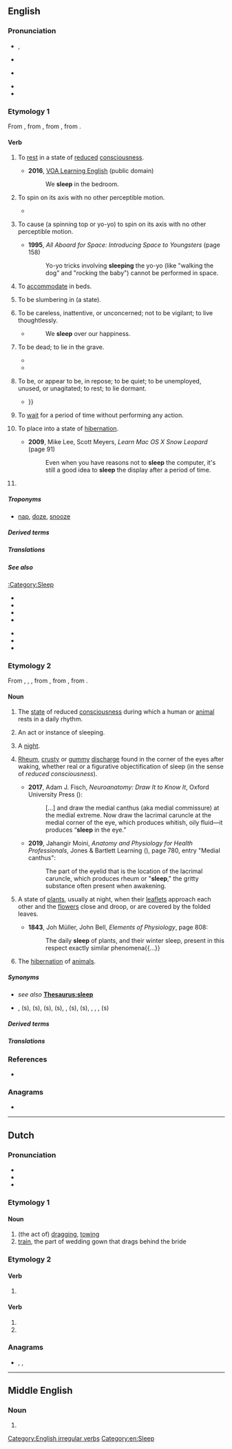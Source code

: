 ==English==
{{wikipedia}}

===Pronunciation===
* {{a|RP}} {{enPR|slēp}}, {{IPA|en|/sliːp/}}
* {{audio|en|En-uk-to sleep.ogg|Audio (RP; “to sleep”)}}
* {{a|GA}} {{IPA|en|/slip/}}
* {{audio|en|En-us-sleep.ogg|Audio (GA)}}
* {{rhymes|en|iːp}}

===Etymology 1===
From {{inh|en|enm|slepen}}, from {{inh|en|ang|slǣpan}}, from {{inh|en|gmw-pro|*slāpan}}, from {{inh|en|gem-pro|*slēpaną}}.

====Verb====
{{en-verb|sleeps|sleeping|slept}}

# {{lb|en|intransitive}} To [[rest]] in a state of [[reduce]]d [[consciousness]].
#: {{ux|en|You should '''sleep''' 8 hours a day.}}
#* '''2016''', [https://web.archive.org/web/20170930001420/https://learningenglish.voanews.com/a/lets-learn-english-lesson-5-where-are-you/3168971.html VOA Learning English] (public domain)
#*: We '''sleep''' in the bedroom.
#*:: {{audio|en|We sleep in the bedroom.ogg|Audio (US)}}
# {{lb|en|intransitive|of a [[spinning top]] or [[yo-yo]]}} To spin on its axis with no other perceptible motion.
#: {{ux|en|When a top is '''sleeping''', it is spinning but not [[precessing]].}}
#* {{quote-book|en|year=1854|author=Anne E. Baker|title=Glossary of Northamptonshire Words and Phrases|passage=''A top '''sleeps''' when it moves with such velocity, and spins so smoothly, that its motion is imperceptible.''}}
# {{lb|en|transitive}} To cause (a spinning top or yo-yo) to spin on its axis with no other perceptible motion.
#* '''1995''', ''All Aboard for Space: Introducing Space to Youngsters'' (page 158)
#*: Yo-yo tricks involving '''sleeping''' the yo-yo (like "walking the dog" and "rocking the baby") cannot be performed in space.
# {{lb|en|transitive}} To [[accommodate]] in beds.
#: {{ux|en|This caravan can '''sleep''' four people comfortably.}}
# {{lb|en|transitive}} To be slumbering in (a state).
#: {{ux|en|to '''sleep''' a dreamless sleep}}
# {{lb|en|intransitive}} To be careless, inattentive, or unconcerned; not to be vigilant; to live thoughtlessly.
#* {{RQ:Atterbury Sermons|September 28, 1706}}
#*: We '''sleep''' over our happiness.
# {{lb|en|intransitive}} To be dead; to lie in the grave.
#* {{RQ:KJV|1 Thessalonians|4|14|page=1445|column=2|passage=For if we beleeue that Ieſus died, and roſe againe: euen ſo them alſo which '''ſleepe''' in Ieſus, will God bring with him.}}
#* {{quote-book|1=en|year=1887|author=H. Rider Haggard|authorlink=H. Rider Haggard|title=She: A History of Adventure|url=http://www.gutenberg.org/files/3155/3155-0.txt|passage=It was that of a man in advanced life, with a long grizzled beard, and also robed in white, probably the husband of the lady, who, after surviving her many years, came at the last to '''sleep''' once more for good and all beside her.}}
# {{lb|en|intransitive}} To be, or appear to be, in repose; to be quiet; to be unemployed, unused, or unagitated; to rest; to lie dormant.
#: {{ux|en|a question '''sleeps''' for the present; the law '''sleeps'''}}
#* {{RQ:Shakespeare Merchant|V|i|182|2|passage=How ſweet the moone-light '''ſleepes''' vpon this banke,{{...}}}}
# {{lb|en|computing|intransitive}} To [[wait]] for a period of time without performing any action.
#: {{ux|en|After a failed connection attempt, the program '''sleeps''' for 5 seconds before trying again.}}
# {{lb|en|computing|transitive}} To place into a state of [[hibernation]].
#* '''2009''', Mike Lee, Scott Meyers, ''Learn Mac OS X Snow Leopard'' (page 91)
#*: Even when you have reasons not to '''sleep''' the computer, it's still a good idea to '''sleep''' the display after a period of time.
# {{tea room sense|en|y=2020|m=August}} {{lb|en|transitive}} {{rfdef|en}}
#: {{ux|en|'''Sleep''' your way to good health.}}
#: {{ux|en|He hoped to '''sleep''' his troubles away.}}

=====Troponyms=====
* {{sense|rest in a state of reduced consciousness}} [[nap]], [[doze]], [[snooze]]

=====Derived terms=====
{{col3|en
|besleep
|how can you sleep at night
|forsleep
|outsleep
|oversleep
|sleep around
|sleep-at-noon
|sleep in
|sleep like a baby
|sleep like a log
|sleep off
|sleep on
|sleep out
|sleep over
|sleep rough
|sleep together
|sleep with
|sleep with the fishes
|Sleeping Beauty
|sleeping bag
|sleeping pill
|sleepwalk
|undersleep
}}

=====Translations=====
{{trans-top|to rest in state of reduced consciousness}}
{{multitrans|data=
* Afrikaans: {{tt+|af|slaap}}
* Albanian: {{tt+|sq|fle}}
* Aleut: {{tt|ale|sagakux}}
* Ahom: {{tt|aho|𑜃𑜨𑜃𑜫}}
* Aiton: {{tt|aio|ꩫွꩫ်}}
* Arabic: {{tt|ar|نَامَ}}
*: Egyptian Arabic: {{tt|arz|نام|tr=nām}}
*: Moroccan Arabic: {{tt|ary|نعس|tr=nʕas}}, {{tt|ary|رقد|tr=rqad}}
* Aramaic:
*: Syriac: {{tt|syc|ܕܡܟ|tr=dmex|sc=Syrc}}
* Armenian: {{tt+|hy|քնել}}, {{tt+|hy|ննջել}}, {{tt+|hy|նիրհել}}
* Aromanian: {{tt|rup|dormu}}
* Assamese: {{tt|as|শোৱা}}
* Asturian: {{tt+|ast|dormir}}, {{tt+|ast|adormir}}
* Azerbaijani: {{tt+|az|yatmaq}}
* Bashkir: {{tt|ba|йоҡлау|sc=Cyrl}}, {{q|Eastern}} {{t|ba|йоҡтау}}
* Basque: {{tt+|eu|lo egin}}
* Belarusian: {{tt|be|спаць|impf}}
* Bengali: {{tt|bn|শোয়া|sc=Beng}}
* Breton: {{tt+|br|kousket}}
* Bulgarian: {{tt+|bg|спя|impf}}
* Burmese: {{tt+|my|အိပ်|sc=Mymr}}
* Catalan: {{tt+|ca|dormir}}
* Chakma: {{t-needed|ccp}}
* Chechen: {{tt|ce|тхъанг|sc=Cyrl}}
* Cherokee: {{t|chr|ᎦᏟᎭ}}
* Chickasaw: {{tt|cic|nosi}}
* Chinese:
*: Cantonese: {{tt|yue|睏|sc=Hani}}, {{tt|yue|瞓|tr=fan3|sc=Hani}}, {{tt|yue|睏覺|sc=Hani}}, {{tt|yue|困觉|sc=Hani}}, {{tt|yue|瞓覺|sc=Hani}}, {{tt|yue|𰥛觉|tr=fan3 gaau3|sc=Hani}}
*: Gan: {{tt|gan|睏|tr=kun3|sc=Hani}}, {{tt|gan|睏覺|sc=Hani}}, {{tt|gan|困觉|tr=kun3 'gau4|sc=Hani}}
*: Hakka: {{tt|hak|睡目|tr=soi-muk|sc=Hani}}
*: Mandarin: {{tt+|cmn|睡覺|sc=Hani}}, {{tt+|cmn|睡觉|tr=shuìjiào|sc=Hani}}, {{tt+|cmn|眠|tr=mián|sc=Hani}}
*: Min Dong: {{tt|cdo|睏|tr=káung|sc=Hani}}
*: Min Nan: {{tt+|nan|睏|tr=khùn|sc=Hani}}
*: Wu: {{tt|wuu|睏|tr=khun|sc=Hani}}, {{tt|wuu|睏覺|sc=Hani}}, {{tt|wuu|困觉|tr=khun kau|sc=Hani}}
* Chukchi: {{tt|ckt|йыԓӄэтык|tr=jyḷqėtyk}}
* Chuvash: {{tt|cv|ҫывӑр}}
* Classical Nahuatl: {{tt|nci|cochi}}
* Crimean Tatar: {{tt|crh|yuqlamaq}}
* Czech: {{tt+|cs|spát|impf}}
* Dalmatian: {{tt|dlm|dormer}}
* Danish: {{tt+|da|sove}}
* Dutch: {{tt+|nl|slapen}}
* Egyptian: {{t-egy|qdd|h=qd-d:d:N33C-D5}}, {{t-egy|sḏr|h=s-Dr:r-A55}}
* Elfdalian: {{tt|ovd|såvå}}
* Esperanto: {{tt+|eo|dormi}}
* Estonian: {{tt+|et|magama}}
* Faroese: {{tt|fo|sova}}
* Finnish: {{tt+|fi|nukkua}}, {{tt+|fi|uinua}} {{q|poetic}}, {{t|fi|tutia}} {{q|childish}}, {{t|fi|paapia}} {{q|childish}}, {{tt+|fi|nukahtaa}} {{q|fall asleep}}, {{t|fi|goijata}} {{q|slang}}, {{t|fi|koisia}} {{q|informal}}, {{t+|fi|levyttää}} {{q|slang}}, {{t|fi|elbata}} {{q|slang}}, {{t|fi|kölliä}} {{q|informal}}, {{t|fi|vetää hirsiä}} {{q|informal}}, {{t|fi|lepuuttaa silmiä}} {{q|informal}}, {{t|fi|vetää zetaa}} {{q|slang}}, {{t|fi|vetää sikeitä}} {{q|informal}}
* French: {{tt+|fr|dormir}}
* Friulian: {{tt|fur|durmî}}
* Galician: {{tt+|gl|durmir}}
* Gallurese: {{tt|sdn|drummí}}
* Gamilaraay: {{tt|kld|baabili}}
* Georgian: {{tt|ka|ძილი|sc=Geor}}
* German: {{tt+|de|schlafen}}
*: Alemannic German: {{tt|gsw|schlaaffe}}, {{tt|gsw|schlooffe}}, {{tt|gsw|schlofe}}, {{tt|gsw|schlaafä}}, {{tt|gsw|schloafen}}, {{tt|gsw|schlàfu}}
* Gothic: {{tt|got|𐍃𐌻𐌴𐍀𐌰𐌽}}
* Greek: {{tt+|el|κοιμάμαι}}
*: Ancient: {{tt|grc|καθεύδω}}, {{tt|grc|κοιμάομαι}}, {{tt|grc|κνώσσω}}, {{tt|grc|εὕδω}}, {{tt|grc|δαρθάνω}} {{qualifier|Epic}}
* Greenlandic: {{tt|kl|sinippoq}}
* Gujarati: {{tt|gu|ઊંઘવું}}
* Haitian Creole: {{tt|ht|dòmi}}
* Hawaiian: {{tt|haw|moe}}, {{tt|haw|hiamoe}}
* Hebrew: {{tt+|he|יָשֵׁן|tr=yashén|sc=Hebr}}
* Hindi: {{tt+|hi|सोना|sc=Deva}}
* Hungarian: {{tt+|hu|alszik}}
* Icelandic: {{tt+|is|sofa}}
* Ido: {{tt+|io|dormar}}
* Indonesian: {{tt+|id|tidur}}
* Interlingua: {{tt|ia|dormir}}
* Interlingue: {{tt|ie|dormir}}
* Irish: {{tt|ga|codail}}
* Istro-Romanian: {{tt|ruo|durmi}}
* Italian: {{tt+|it|dormire}}
* Iu Mien: {{tt|ium|bueix}}
* Japanese: {{tt+|ja|寝る|tr=ねる, neru}}, {{tt+|ja|眠る|tr=ねむる, nemuru}}, {{tt|ja|お休みになる|tr=おやすみになる, o-yasumi ni naru}} {{qualifier|honorific}}
* Jarai: {{tt|jra|pĭt}}
* Jingpho: {{tt|kac|yup}}
* Kazakh: {{tt|kk|ұйықтау}}
* Khmer: {{tt+|km|ដេក}}
* Khün: {{tt|khn|ᨶᩬᩁ}}
* Korean: {{tt+|ko|자다}}, {{tt+|ko|잠자다}}, {{tt+|ko|주무시다}} {{qualifier|honorific}}
* Kumyk: {{tt|kum|юхламакъ}}
* Kurdish:
*: Central Kurdish: {{tt|ckb|خەوتن}}, {{tt|ckb|نووستِن}}
*: Laki: {{tt|lki|ھوەتِن}}
*: Northern Kurdish: {{tt+|kmr|nivistin}}, {{tt+|kmr|raketin}}, {{tt+|kmr|razan}}, {{tt+|kmr|veketin}}, {{tt+|kmr|xewtin}}
*: Southern Kurdish: {{tt|sdh|خەفتِن}}
* Kyrgyz: {{tt+|ky|укта}}
{{trans-mid}}
* Lao: {{tt|lo|ນອນ}}
* Latgalian: {{tt|ltg|gulēt}}
* Latin: {{tt+|la|dormiō}}, {{tt|la|cubō}}
* Latvian: {{tt+|lv|gulēt}}, {{tt|lv|dusēt}} {{qualifier|poetic}}
* Lenape:
*: Unami: {{tt|unm|kawi}}
* Limburgish: {{tt+|li|slaope}}
* Lithuanian: {{tt+|lt|miegoti}}
* Livonian: {{tt|liv|maggõ}}
* Low German: {{tt+|nds|slapen}}
* Luxembourgish: {{tt|lb|schlofen}}
* Lü: {{tt|khb|ᦓᦸᧃ}}
* Macedonian: {{tt|mk|спие|impf}}
* Malay: {{tt+|ms|tidur}}
* Maltese: {{tt|mt|raqad}}
* Manado Malay: {{tt|xmm|tidor}}
* Maori: {{tt+|mi|moe}}, {{tt|mi|korohiko}} {{qualifier|restlessly}}, {{tt|mi|moe takarerewa}} {{qualifier|lightly}}, {{tt|mi|moe toropuku}} {{qualifier|restlessly}}, {{tt|mi|kaihewa}} {{qualifier|uneasily}}, {{tt|mi|kaikaru}}
* Marathi: {{tt|mr|झोपणे}}, {{tt|mr|निजणे}}
* Mirandese: {{tt|mwl|drumir}}
* Mongolian: {{tt+|mn|унтах}}
* Mòcheno: {{tt|mhn|schloven}}
* Navajo: {{tt|nv|ałhosh}}
* Neapolitan: {{tt|nap|dormì}}, {{tt|nap|dorme}}
* Nepali: {{tt|ne|सुत्नु|sc=Deva}}
* Norman: {{tt|nrf|dormi}}
* North Frisian: {{qualifier|Mooring dialect}} {{tt|frr|släipe}}, {{tt|frr|sliip}} {{qualifier|Sylt}}
* Northern Sami: {{tt|se|oađđit}}
* Northern Thai: {{tt|nod|ᨶᩬᩁ}}
* Norwegian: {{tt+|no|sove}}
* Occitan: {{tt+|oc|dormir}}
* Old Church Slavonic:
*: Cyrillic: {{tt|cu|съпати|impf|sc=Cyrs}}
* Old East Slavic: {{tt|orv|съпати|impf|sc=Cyrs}}
* Old English: {{tt|ang|sƿefan}}
* Old French: {{tt|fro|dormir}}
* Pashto: {{tt|ps|اوده کېدل|tr=udǝ́ kedǝ́l}}
* Persian: {{tt+|fa|خوابیدن|tr=xâbidan|sc=fa-Arab}}, {{tt+|fa|خفتن|tr=xoftan|sc=fa-Arab}}
* Pipil: {{tt|ppl|kuchi}}, {{tt|ppl|cuchi}}
* Polish: {{tt+|pl|spać|impf}}
* Portuguese: {{tt+|pt|dormir}}
* Punjabi: {{tt+|pa|ਸੌਣਾ}}
* Quechua: {{tt+|qu|puñuy}}, {{tt|qu|puñui}}
* Rapa Nui: {{tt|rap|moe}}
* Rohingya: {{t-needed|rhg}}
* Romanian: {{tt+|ro|dormi}}
* Romansch: {{tt|rm|durmir}}
* Russian: {{tt+|ru|спать|impf}}, {{tt+|ru|поспа́ть|pf}}
* Samoan: {{tt|sm|moe}}
* Sanskrit: {{tt+|sa|स्वपिति}}, {{tt|sa|सस्ति}}, {{tt+|sa|निद्राति}}, {{tt+|sa|द्रायति}}, {{tt|sa|प्रस्वपिति}}
* Sardinian:
*: Campidanese: {{tt|sc|dòrmiri}}
* Sassarese: {{tt|sdc|drummí}}
* Scottish Gaelic: {{tt|gd|caidil}}
* Serbo-Croatian:
*: Cyrillic: {{tt|sh|спавати|impf|sc=Cyrl}}, {{tt|sh|спати|impf|sc=Cyrl}}
*: Roman: {{tt+|sh|spavati|impf}}, {{tt+|sh|spati|impf}}
* Shan: {{tt+|shn|ၼွၼ်း}}
* Shor: {{tt|cjs|узурға|tr=uzurğa}}
* Sicilian: {{tt+|scn|dòrmiri}}
* Sinhalese: {{tt|si|නිදියනවා|sc=Sinh}}, {{tt|si|බුදියනවා|sc=Sinh}}, {{tt|si|නින්ද|sc=Sinh}}
* Slovak: {{tt+|sk|spať|impf}}
* Slovene: {{tt+|sl|spati|impf}}
* Sorbian:
*: Lower Sorbian: {{tt|dsb|spaś|impf}}
*: Upper Sorbian: {{tt|hsb|spać|impf}}
* Spanish: {{tt+|es|dormir}}
* Sundanese: {{tt|su|kulem}}
* Swahili: {{tt|sw|kulala}}
* Swedish: {{tt+|sv|sova}}
* Sylheti: {{tt|syl|ꠢꠥꠔꠣ}}
* Tagalog: {{tt|tl|matulog}}
* Tai Dam: {{tt|blt|ꪙꪮꪙ}}
* Tajik: {{tt+|tg|хобидан}}
* Tamil: {{tt+|ta|தூங்கு}}
* Tatar: {{tt+|tt|йокларга}}
* Telugu: {{tt+|te|నిద్రించు|sc=Telu}}, {{tt|te|కునుకుట|sc=Telu}}
* Thai: {{tt+|th|นอน}}, {{tt+|th|หลับ}}
* Tibetan: {{tt|bo|ཉལ་བ|sc=Tibt}}, {{tt|bo|གཟིམ་པ|sc=Tibt}}
* Tocharian B: {{tt|txb|klänts-}}
* Tongan: {{tt|to|mohe}}
* Turkish: {{tt+|tr|uyumak}}
* Turkmen: {{tt|tk|ýatmak}}, {{tt|tk|uklamak}}
* Tuvan: {{tt|tyv|удуур}}
* Udmurt: {{tt|udm|изьыны}}
* Ugaritic: {{tt|uga|𐎊𐎌𐎐}}
* Ukrainian: {{tt+|uk|спа́ти|impf}}, {{t|uk|поспа́ти|pf}}
* Urdu: {{tt|ur|سونا|tr=sonā|sc=ur-Arab}}
* Uyghur: {{tt|ug|ئۇخلىماق}}
* Uzbek: {{tt+|uz|uxlamoq}}
* Venetian: {{tt|vec|dormir}}
* Vietnamese: {{tt+|vi|ngủ}}, {{tt+|vi|ngủ gục}} {{qualifier|suddenly}}
* Walloon: {{tt+|wa|doirmi}}
* Waray-Waray: {{tt|war|katurog}}
* Welsh: {{tt+|cy|cysgu}}
* West Frisian: {{tt|fy|sliepe}}
* White Hmong: {{tt|mww|pw}}
* Wolof: {{tt+|wo|nelaw}}
* Yiddish: {{tt|yi|שלאָפֿן|sc=Hebr}}
* Yup'ik: {{tt|esu|qavartuq}}
* Zealandic: {{tt|zea|slaepe}}, {{tt|zea|meure}}
* Zhuang: {{tt|za|ninz}}
{{trans-bottom}}

{{trans-top|to accommodate}}
* Dutch: {{tt|nl|te slapen leggen}}, {{tt+|nl|onderbrengen}}
* Finnish: {{tt|fi|[[olla]] ... [[nukkumapaikka]]a}}, {{tt|fi|[[voida]] [[majoittua]]}}, {{tt|fi|[[mahtua]] [[nukkua|nukkumaan]]}}, {{tt+|fi|majoittaa}}
* German: {{tt+|de|unterbringen}}
{{trans-mid}}
* Greek: {{tt+|el|κοιμίζω}}
* Japanese: {{tt+|ja|宿泊|tr=しゅくはくする, shukuhaku suru|alt=宿泊する}}
* Latvian: {{tt|lv|guldīt}}
}}<!-- close {{multitrans}} -->
{{trans-bottom}}

=====See also=====
[[:Category:Sleep]]
{{top2}}
* {{l|en|catnap}}
* {{l|en|rest}}
* {{l|en|shuteye}}
* {{l|en|sleeping}}
{{mid2}}
* {{l|en|slumber}}
* {{l|en|snooze}}
* {{l|en|zzz}}
{{bottom}}

===Etymology 2===
From {{inh|en|enm|slepe}}, {{m|enm|sleep}}, {{m|enm|sleepe}}, from {{inh|en|ang|slǣp||sleep}}, from {{inh|en|gmw-pro|*slāp}}, from {{inh|en|gem-pro|*slēpaz||sleep}}.

====Noun====
{{en-noun|~}}

# {{lb|en|uncountable}} The [[state]] of reduced [[consciousness]] during which a human or [[animal]] rests in a daily rhythm.
#: {{ux|en|I really need some '''sleep'''.}}
#: {{ux|en|We need to conduct an overnight '''sleep''' test to diagnose your '''sleep''' problem.}}
# {{lb|en|countable|informal}} An act or instance of sleeping.
#: {{ux|en|I’m just going to have a quick '''sleep'''.}}
# {{lb|en|informal|metonymically}} A [[night]].
#: {{usex|en|There are only three '''sleeps''' till Christmas!}}
# {{lb|en|uncountable}} [[rheum|Rheum]], [[crusty]] or [[gummy]] [[discharge]] found in the corner of the eyes after waking, whether real or a figurative objectification of sleep (in the sense of ''reduced consciousness'').
#: {{syn|en|sleepy|q1=informal|sleeper|q2=informal|sleepy dust|q3=informal|crusty|q4=slang|gound|q5=UK dialectal}}
#: {{ux|en|Wipe the '''sleep''' from your eyes.}}
#* '''2017''', Adam J. Fisch, ''Neuroanatomy: Draw It to Know It'', Oxford University Press ({{ISBN|9780190498597}}):
#*: [...] and draw the medial canthus (aka medial commissure) at the medial extreme. Now draw the lacrimal caruncle at the medial corner of the eye, which produces whitish, oily fluid—it produces “'''sleep''' in the eye.”
#* '''2019''', Jahangir Moini, ''Anatomy and Physiology for Health Professionals'', Jones & Bartlett Learning ({{ISBN|9781284151978}}), page 780, entry "Medial canthus":
#*: The part of the eyelid that is the location of the lacrimal caruncle, which produces rheum or "'''sleep'''," the gritty substance often present when awakening.
# A state of [[plant]]s, usually at night, when their [[leaflet]]s approach each other and the [[flower]]s close and droop, or are covered by the folded leaves.
#: {{synonyms|en|nyctinasty|nyctitropism}}
#* '''1843''', Joh Müller, John Bell, ''Elements of Physiology'', page 808:
#*: The daily '''sleep''' of plants, and their winter sleep, present in this respect exactly similar phenomena{{...}}
# The [[hibernation]] of [[animal]]s.

=====Synonyms=====
* ''see also'' '''[[Thesaurus:sleep]]'''
* {{sense|mucus in the eyes}} {{l|en|sleepies}}, {{l|en|bed booger}}(s), {{l|en|eye bogey}}(s), {{l|en|eye bogie}}(s), {{l|en|eye booger}}(s), {{l|en|eye crust}}, {{l|en|eye goop}}(s), {{l|en|eye gunk}}(s), {{l|en|eye sand}}, {{l|en|eye-snot}}, {{l|en|eye snot}}, {{l|en|sleepy booger}}(s)

=====Derived terms=====
{{col4|en
|asleep
|beauty sleep
|big sleep
|biphasic sleep
|dead sleep
|deep sleep
|divided sleep
|dog sleep
|electrosleep
|go to sleep
|morning sleep
|orthodox sleep
|polyphasic sleep
|put to sleep
|REM sleep
|segmented sleep
|sleep apnea
|sleep-charged
|sleep debt
|sleep deprivation
|sleep disorder
|sleepful
|sleep-learning
|sleepless
|sleep mask
|sleep mode
|sleep of the just
|sleepover
|sleep paralysis
|sleep schedule
|sleep spindle
|sleeptalk
|sleepy
}}

=====Translations=====
{{trans-top|state of reduced consciousness}}
{{multitrans|data=
* Afrikaans: {{tt+|af|slaap}}
* Albanian: {{tt+|sq|gjumë|?}}
* Arabic: {{tt+|ar|نَوْم|m}}, {{tt+|ar|سِنَة|f}}
*: Egyptian Arabic: {{tt|arz|نوم|m|tr=nōm|sc=Arab}}, {{tt|arz|نومة|f|tr=nōma|sc=Arab}}
*: Moroccan Arabic: {{tt|ary|نعاس|tr=nʕās}}, {{tt|ary|رقاد|tr=rqād}}
* Aramaic:
*: Hebrew: {{tt|arc|שנתא|f|tr=šintā’|sc=Hebr}}
*: Syriac: {{tt|syc|ܫܢܬܐ|tr=šintā|sc=Syrc|f}}
* Armenian: {{tt+|hy|քուն}}
* Aromanian: {{tt|rup|somnu}}
* Asturian: {{tt|ast|sueñu|m}}
* Azerbaijani: {{tt+|az|yuxu}}
* Baluchi: {{tt|bal|واب|tr=wáb}}
* Basque: {{tt|eu|lo}}
* Belarusian: {{tt|be|сон|m}}
* Breton: {{tt+|br|hun|m}}, {{tt+|br|kousk|m}}
* Bulgarian: {{tt+|bg|сън|m}}
* Catalan: {{tt+|ca|son|m}}
* Chichewa: {{tt|ny|tulo}}
* Chinese:
*: Cantonese: {{tt|yue|睏|sc=Hani}}, {{tt|yue|困|sc=Hani}}, {{tt|yue|瞓|tr=fan3|sc=Hani}}, {{tt|yue|睡眠|tr=seoi6 min4|sc=Hani}}
*: Hakka: {{tt|hak|睡眠|tr=soi-mìn|sc=Hani}}, {{tt|hak|睡目|tr=soi-muk|sc=Hani}}
*: Mandarin: {{tt+|cmn|睡覺|sc=Hani}}, {{tt+|cmn|睡觉|tr=shuìjiào|sc=Hani}}, {{tt+|cmn|睡眠|tr=shuìmián|sc=Hani}}
*: Min Nan: {{tt+|nan|睏|sc=Hani}}, {{tt|nan|困|tr=khùn|sc=Hani}}, {{tt+|nan|睏眠|sc=Hani}}, {{tt|nan|困眠|tr=khùn-bîn|sc=Hani}}, {{tt+|nan|睡眠|tr=sūi-bîn}}
* Cornish: {{tt|kw|kosk|m}}
* Crimean Tatar: {{tt|crh|yuqu}}
* Czech: {{tt+|cs|spánek|m}}
* Dalmatian: {{tt|dlm|samno}}
* Danish: {{tt+|da|søvn|c}}
* Dutch: {{tt+|nl|slaap|m}}
* Egyptian: {{t-egy|qdd|m|h=qd-d:d:nw-ir}}
* Elfdalian: {{tt|ovd|swemmen|m}}
* Esperanto: {{tt|eo|dormo}}
* Estonian: {{tt+|et|uni}}
* Faroese: {{tt|fo|svøvnur|m}}
* Finnish: {{tt+|fi|uni}}
* French: {{tt+|fr|sommeil|m}}
* Friulian: {{tt|fur|sium|m}}
* Georgian: {{tt|ka|ძილი|sc=Geor}}
* German: {{tt+|de|Schlaf|m}}
* Gothic: {{tt|got|𐍃𐌻𐌴𐍀𐍃|m}}
* Greek: {{tt+|el|ύπνος|m}}
*: Ancient: {{tt|grc|ὕπνος|m}}
* Haitian Creole: {{tt|ht|dòmi}}, {{tt|ht|sòmey}}
* Hawaiian: {{tt|haw|hiamoe}}
* Hebrew: {{tt+|he|שינה|f|tr=sheiná}}
* Hindi: {{tt+|hi|नींद|f}}, {{tt+|hi|निद्रा|f}}
* Hungarian: {{tt+|hu|alvás}}
* Icelandic: {{tt+|is|svefn|m}}
* Ido: {{tt+|io|dormo}}
* Ilocano: {{tt|ilo|turog}}
* Indonesian: {{tt+|id|tidur}}
* Interlingua: {{tt|ia|somno}}
* Irish: {{tt|ga|suan|m}}, {{tt|ga|codladh|m}}
* Italian: {{tt+|it|sonno|m}}
* Japanese: {{tt+|ja|眠り|tr=ねむり, nemuri}}, {{tt+|ja|睡眠|tr=すいみん, suimin}}
* Kazakh: {{tt|kk|ұйқы}}
* Khmer: {{tt|km|ដំណើរដេកលក់|tr=dɑmnaə deɛk lʊək|sc=Khmr}}
* Korean: {{tt+|ko|잠}}
* Kurdish:
*: Central Kurdish: {{tt+|ckb|خەو}}
*: Laki: {{tt+|lki|خاو}}
*: Northern Kurdish: {{tt+|kmr|xew|f}}
*: Southern Kurdish: {{tt+|sdh|خەو}}
{{trans-mid}}
* Kyrgyz: {{tt+|ky|уйку}}
* Lao: {{tt|lo|ໄສຍາດ}}
* Latgalian: {{tt|ltg|mīgs}}
* Latin: {{tt|la|somnus|m}}, {{tt|la|sopor|m}} {{qualifier|deep slumber}}
* Latvian: {{tt|lv|miegs|m}}
* Lithuanian: {{tt|lt|miegas|m}}
* Low German: {{tt|nds|Slaap}}
* Macedonian: {{tt|mk|сон|m}}
* Malay: {{tt+|ms|tidur}}
* Maltese: {{tt|mt|irqad}}
* Maori: {{tt+|mi|moe}}
* Marathi: {{tt|mr|नीद|f}}, {{tt|mr|झोप|f}}
* Mazanderani: {{tt|mzn|خو|tr=xu}}
* Middle Persian: {{tt|pal|𐭧𐭥𐭠𐭡|tr=xwāb|sc=Phli}}
* Mongolian: {{tt+|mn|нойр|sc=Cyrl}}
* Nahuatl: {{tt|nah|cochina}}
* Neapolitan: {{tt|nap|suonno}}
* North Frisian: {{qualifier|Föhr-Amrum dialect}} {{tt|frr|sliap|m}}
* Norwegian: {{tt+|no|søvn|m}}
* Occitan: {{tt+|oc|sòm|m}}
* Old Church Slavonic:
*: Cyrillic: {{tt|cu|сънъ|m}}
* Old East Slavic: {{tt|orv|сънъ|m}}
* Old English: {{tt|ang|slǣp}}
* Old Norse: {{tt|non|svefn|m}}
* Old Turkic: {{tt|otk|𐰆|tr=u}}
* Persian: {{tt+|fa|خواب|tr=xvâb, xâb|sc=fa-Arab}}
* Plautdietsch: {{tt+|pdt|Schlop|m}}
* Polish: {{tt+|pl|sen|m}}
* Portuguese: {{tt+|pt|sono|m}}
* Romanian: {{tt+|ro|somn|n}}
* Romansch: {{tt|rm|sien|m}}, {{tt|rm|sön|m}}
* Russian: {{tt+|ru|сон|m}}
* Sanskrit: {{tt+|sa|निद्रा|f}}, {{tt|sa|स्वप|f}}, {{tt+|sa|स्वाप|f}}
* Sardinian: {{tt|sc|sonnu|m}}
* Scottish Gaelic: {{tt|gd|cadal|m}}
* Serbo-Croatian: {{tt+|sh|san|m}}, {{tt|sh|сан|m}}
* Sicilian: {{tt+|scn|sonnu|m}}
* Slovak: {{tt|sk|spánok|m}}
* Slovene: {{tt|sl|spanec|m}}
* Sotho: {{tt+|st|robala}}
* Spanish: {{tt+|es|sueño|m}}
* Sudovian: {{tt|xsv|maigas}}
* Sumerian: {{tt|sux|𒅇|tr=u<sub>3</sub>|ts=u}}
* Swahili: {{tt+|sw|usingizi}}
* Swedish: {{tt+|sv|sömn|c}}
* Tagalog: {{tt|tl|tulog}}
* Tamil: {{tt+|ta|உறக்கம்|sc=Taml}}, {{tt+|ta|தூக்கம்}}
* Telugu: {{tt+|te|నిద్ర}}
* Thai: {{tt+|th|นิทรา}}
* Tibetan: {{tt|bo|གཉིད|sc=Tibt}}
* Tocharian B: {{tt|txb|ṣpane}}
* Turkish: {{tt+|tr|uyku}}
* Turkmen: {{tt|tk|uky}}
* Tuvan: {{tt|tyv|уйгу}}
* Ukrainian: {{tt+|uk|сон|m}}
* Urdu: {{tt|ur|نیند|f|tr=nīnd|sc=ur-Arab}}
* Uzbek: {{tt+|uz|uyqu}}
* Venetian: {{tt|vec|sono|m}}
* Walloon: {{tt+|wa|soumey|m}}, {{tt+|wa|doirmaedje|m}}, {{tt|wa|essoctaedje|m}}
* Welsh: {{tt+|cy|cwsg|m}}
* West Frisian: {{tt|fy|sliep}}
* Yakut: {{tt|sah|уу|sc=Cyrl}}
* Yiddish: {{tt|yi|שלאָף|m}}
{{trans-bottom}}

{{trans-top|informal: act or instance of sleeping}}
* Arabic: {{tt|ar|نَوْمَة|f}}
* Finnish: {{tt+|fi|uni|alt=unet|p}}
* German: {{tt+|de|Schlaf|m}}, {{tt+|de|Schläfchen|n}}, {{tt+|de|Nachtruhe|f}}
* Gothic: {{tt|got|𐍃𐌻𐌴𐍀𐍃|m}}
* Greek: {{tt+|el|ύπνος|m}}
* Italian: {{tt+|it|sonno|m}}
{{trans-mid}}
* Japanese: {{tt|ja|仮眠|tr=かみん, kamin}}
* Portuguese: {{tt+|pt|sono|m}}
* Romanian: {{tt+|ro|somn|n}}
* Russian: {{tt+|ru|сон|m}}
* Swedish: {{tt+|sv|sovande|n}} {{qualifier|the act}}, {{tt+|sv|sömn|c}} {{qualifier|the instance}}, {{tt+|sv|tupplur|c}} {{qualifier|brief instance}}
* Telugu: {{tt+|te|కునుకు}}
{{trans-bottom}}

{{trans-top-also|substance found in the corner of the eyes (gound), sometimes as a figurative objectification of sleep}}
* Ancient Greek: {{tt|grc|λήμη|f}}
* Arabic: {{tt|ar|غَمَص}} {{qualifier|semiliquid}}, {{tt|ar|رَمَص}} {{qualifier|solid}}
*: Egyptian Arabic: {{tt|arz|عماص|tr=ʿumāṣ, ʿemāṣ|sc=Arab}}
* Armenian: {{tt+|hy|ճպուռ}}
* Asturian: {{tt+|ast|llagaña|f}}
* Bulgarian: {{tt|bg|гурла|f|sc=Cyrl}}
* Catalan: {{tt|ca|lleganya|f}}, {{tt|ca|llaganya|f}}
* Cebuano: {{tt|ceb|muta}}
* Cherokee: {{tt|chr|ᎦᎸᏗ|sc=Cher}}
* Chinese:
*: Cantonese: {{tt|yue|眼屎|tr=ngaan5 si2|sc=Hani}}
*: Hakka: {{tt|hak|目屎|tr=muk-sṳ́|sc=Hani}}
*: Mandarin: {{tt+|cmn|眼屎|tr=yǎnshǐ|sc=Hani}}, {{tt+|cmn|眵|tr=chī}}
*: Min Nan: {{tt+|nan|目屎膏|tr=ba̍k-sái-ko|sc=Hani}}
* Czech: {{tt|cs|ospalky|p}}
* Danish: {{tt+|da|søvn|c}}
* Dupaningan Agta: {{tt|duo|mitak}}
* Dutch: {{tt+|nl|slaap|m}}
* Esperanto: {{t-needed|eo}}
* Finnish: {{tt+|fi|rähmä}}, {{tt+|fi|unihiekka}}
* French: {{tt+|fr|chassie|f}}
* Galician: {{tt|gl|carraña|f}}, {{tt+|gl|lagaña|f}}, {{tt+|gl|lepa|f}}, {{tt|gl|remela|f}}
* Georgian: {{tt|ka|წირპლი|sc=Geor}}
* German: {{tt+|de|Schlaf|m}}, {{tt|de|Schlaf in den Augen|m}}, {{tt|de|Schlafsand|m}}, {{tt+|de|Augenbutter|f}}, {{tt|de|Augenschleim|m}}, {{tt|de|Matzel|f}} {{q|colloquial, regional}}, {{tt+|de|Groikerl|n}} {{q|Austrian, dialectal}}, {{tt|de|Schlafkörnchen|n-p}}, {{tt|de|Augenpopel|m}} {{q|colloquial}}
* Greek: {{tt+|el|τσίμπλα|f}}
*: Ancient Greek: {{tt|grc|λήμη|f}}
* Gujarati: {{tt|gu|ચીપડો}}, {{tt|gu|પીયો}}
* Hawaiian: {{tt|haw|maka piapia}}
* Hungarian: {{tt+|hu|csipa}}
* Icelandic: {{tt|is|stírur|n-p}}
* Indonesian: {{t-needed|id}}
{{trans-mid}}
* Irish: {{tt|ga|sramaí|m-p}}, {{tt|ga|brach|m}}
* Italian: {{tt+|it|cispa|f}}
* Japanese: {{tt+|ja|目脂|tr=めやに, meyani}}, {{tt|ja|目糞|tr=めくそ, mekuso}}, {{tt|ja|目垢|tr=めあか, meaka}}
* Korean: {{tt|ko|눈곱}}
* Kurdish:
*: Central Kurdish: {{tt|ckb|ڕیپۆق}}
*: Southern Kurdish: {{tt|sdh|ڕیپِگ}}
* Latin: {{tt|la|grāmiae|f-p}}
* Latvian: {{tt|lv|miegs|m}}
* Malay: {{tt|ms|tahi mata}}
* Maori: {{tt|mi|pīkaru}}, {{tt|mi|pīkari}}
* Navajo: {{tt|nv|nákʼeeshchąąʼ}}
* Osage: {{tt|osa|įcólą}}
* Persian: {{tt+|fa|ژفک|tr=žafk}}
* Portuguese: {{tt+|pt|remela|f}}, {{tt+|pt|ramela|f}}
* Romanian: {{tt+|ro|urdoare|f}}, {{tt+|ro|puchină|f}}
* Russian: {{tt+|ru|сон|m-s}}, {{tt|ru|глазная слизь}}
* Sicilian: {{tt+|scn|ariddu|m}}
* Slovak: {{tt|sk|karpiny|f-p}}
* Spanish: {{tt+|es|legaña|f}}, {{tt+|es|lagaña|f}}, {{tt+|es|chele|m}} {{q|El Salvador|Guatemala|Honduras}}, {{tt|es|chelito|m}} {{q|colloquial, El Salvador}}
* Swedish: {{tt|sv|morgongrus|n}}, {{tt+|sv|godmorgon|n}}, {{tt+|sv|gomorron|n}}, {{tt+|sv|sömn|c}}
* Tagalog: {{tt+|tl|muta}}
* Tamil: {{t-needed|ta}}
* Telugu: {{tt|te|నిద్ర మత్తు}}
* Thai: {{tt+|th|ขี้ตา|tr=khîi taa}}
* Turkish: {{tt+|tr|çapak}}
* Venetian: {{tt|vec|sgarbeła|f}}
* Vietnamese: {{tt+|vi|ghèn}}
* Welsh: {{tt|cy|môl|m}}
}}<!-- close {{multitrans}} -->
{{trans-bottom}}

===References===
* {{R:OED2}}

===Anagrams===
* {{anagrams|en|a=eelps|LEEPs|Leeps|Lepes|peels|speel}}

[[Category:English irregular verbs]]
[[Category:en:Sleep]]

----

==Dutch==

===Pronunciation===
* {{IPA|nl|/sleːp/}}
* {{audio|nl|Nl-sleep.ogg|Audio}}
* {{rhymes|nl|eːp}}

===Etymology 1===
{{rfe|nl}}

====Noun====
{{nl-noun|m|-en|sleepje}}

# (the act of) [[dragging]], [[towing]]
# [[train]], the part of wedding gown that drags behind the bride

===Etymology 2===
{{nonlemma}}

====Verb====
{{head|nl|verb form}}

# {{nl-verb form of|n=sg|t=past|m=ind|slijpen}}

====Verb====
{{head|nl|verb form}}

# {{nl-verb form of|p=1|n=sg|t=pres|m=ind|slepen}}
# {{nl-verb form of|m=imp|slepen}}

===Anagrams===
* {{l|nl|slepe}}, {{l|nl|speel}}, {{l|nl|spele}}

----

==Middle English==
<!--this Middle English entry was created using Template:new enm entry-->

===Noun===
{{enm-noun|-}}

# {{alt form|enm|slepe}}